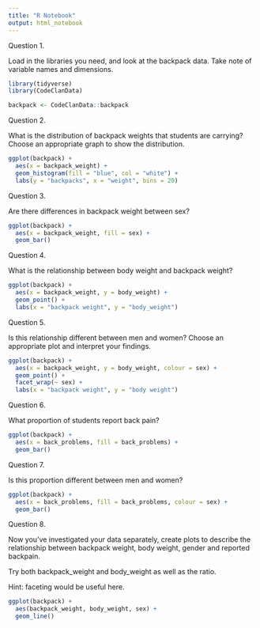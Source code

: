 ```yaml
---
title: "R Notebook"
output: html_notebook
---
```

Question 1.

Load in the libraries you need, and look at the backpack data. Take note of variable names and dimensions.
```r
library(tidyverse)
library(CodeClanData)
```
```r
backpack <- CodeClanData::backpack

```
Question 2.

What is the distribution of backpack weights that students are carrying? Choose an appropriate graph to show the distribution.

```r
ggplot(backpack) +
  aes(x = backpack_weight) +
  geom_histogram(fill = "blue", col = "white") +
  labs(y = "backpacks", x = "weight", bins = 20)
```

Question 3.

Are there differences in backpack weight between sex?
```r

ggplot(backpack) +
  aes(x = backpack_weight, fill = sex) +
  geom_bar()
```

Question 4.

What is the relationship between body weight and backpack weight?

```r
ggplot(backpack) +
  aes(x = backpack_weight, y = body_weight) +
  geom_point() +
  labs(x = "backpack weight", y = "body_weight")
```
Question 5.

Is this relationship different between men and women? Choose an appropriate plot and interpret your findings.

```r
ggplot(backpack) +
  aes(x = backpack_weight, y = body_weight, colour = sex) +
  geom_point() +
  facet_wrap(~ sex) +
  labs(x = "backpack weight", y = "body weight")
```

Question 6.

What proportion of students report back pain?
```r
ggplot(backpack) +
  aes(x = back_problems, fill = back_problems) +
  geom_bar()
```

Question 7.

Is this proportion different between men and women?
```r
ggplot(backpack) +
  aes(x = back_problems, fill = back_problems, colour = sex) +
  geom_bar()
```

Question 8.

Now you’ve investigated your data separately, create plots to describe the relationship between backpack weight, body weight, gender and reported backpain.

Try both backpack_weight and body_weight as well as the ratio.

Hint: faceting would be useful here.

```r
ggplot(backpack) +
  aes(backpack_weight, body_weight, sex) +
  geom_line()
```


